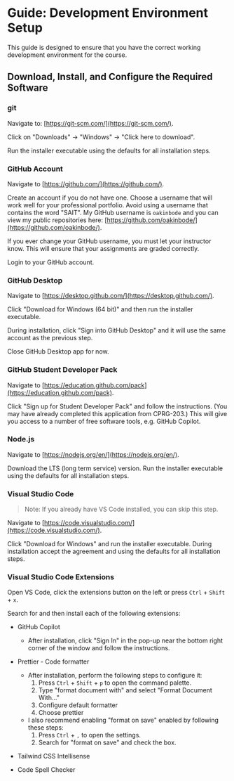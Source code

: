 # Guide: Development Environment Setup

This guide is designed to ensure that you have the correct working development environment for the course.

## Download, Install, and Configure the Required Software


<Steps>

### git

Navigate to: [https://git-scm.com/](https://git-scm.com/).

Click on "Downloads" -> "Windows" -> "Click here to download".

Run the installer executable using the defaults for all installation steps.

### GitHub Account

Navigate to [https://github.com/](https://github.com/).

Create an account if you do not have one. Choose a username that will work well for your professional portfolio. Avoid using a username that contains the word "SAIT". My GitHub username is `oakinbode` and you can view my public repositories here: [https://github.com/oakinbode/](https://github.com/oakinbode/).


<Callout emoji="⚠️">
  If you ever change your GitHub username, you must let your instructor know.
  This will ensure that your assignments are graded correctly.
</Callout>

Login to your GitHub account.

### GitHub Desktop

Navigate to [https://desktop.github.com/](https://desktop.github.com/).

Click "Download for Windows (64 bit)" and then run the installer executable.

During installation, click "Sign into GitHub Desktop" and it will use the same account as the previous step.

Close GitHub Desktop app for now.

### GitHub Student Developer Pack

Navigate to [https://education.github.com/pack](https://education.github.com/pack).

Click "Sign up for Student Developer Pack" and follow the instructions. (You may have already completed this application from CPRG-203.) This will give you access to a number of free software tools, e.g. GitHub Copilot.

### Node.js

Navigate to [https://nodejs.org/en/](https://nodejs.org/en/).

Download the LTS (long term service) version. Run the installer executable using the defaults for all installation steps.

### Visual Studio Code

> Note: If you already have VS Code installed, you can skip this step.

Navigate to [https://code.visualstudio.com/](https://code.visualstudio.com/).

Click "Download for Windows" and run the installer executable. During installation accept the agreement and using the defaults for all installation steps.

### Visual Studio Code Extensions

Open VS Code, click the extensions button on the left or press `Ctrl` + `Shift` + `x`.

Search for and then install each of the following extensions:

- GitHub Copilot
  - After installation, click "Sign In" in the pop-up near the bottom right corner of the window and follow the instructions.
- Prettier - Code formatter

  - After installation, perform the following steps to configure it:
    1. Press `Ctrl` + `Shift` + `p` to open the command palette.
    2. Type "format document with" and select "Format Document With..."
    3. Configure default formatter
    4. Choose prettier
  - I also recommend enabling "format on save" enabled by following these steps:
    1. Press `Ctrl` + `,` to open the settings.
    2. Search for "format on save" and check the box.

- Tailwind CSS Intellisense
- Code Spell Checker

</Steps>
